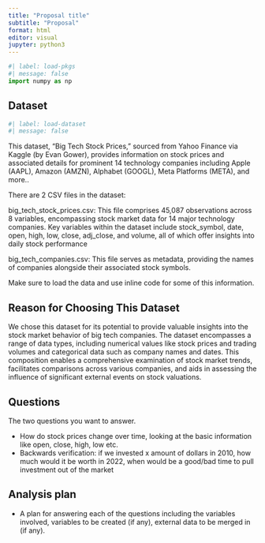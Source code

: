 ```yaml
---
title: "Proposal title"
subtitle: "Proposal"
format: html
editor: visual
jupyter: python3
---
```


```python
#| label: load-pkgs
#| message: false
import numpy as np
```

## Dataset

```python
#| label: load-dataset
#| message: false
```


This dataset, "Big Tech Stock Prices," sourced from Yahoo Finance via Kaggle (by Evan Gower), provides information on stock prices and associated details for prominent 14 technology companies including Apple (AAPL), Amazon (AMZN), Alphabet (GOOGL), Meta Platforms (META), and more..

There are 2 CSV files in the dataset:

big_tech_stock_prices.csv:
This file comprises 45,087 observations across 8 variables, encompassing stock market data for 14 major technology companies. Key variables within the dataset include stock_symbol, date, open, high, low, close, adj_close, and volume, all of which offer insights into daily stock performance


big_tech_companies.csv:
This file serves as metadata, providing the names of companies alongside their associated stock symbols.

Make sure to load the data and use inline code for some of this information.

## Reason for Choosing This Dataset

We chose this dataset for its potential to provide valuable insights into the stock market behavior of big tech companies. The dataset encompasses a range of data types, including numerical values like stock prices and trading volumes and categorical data such as company names and dates. This composition enables a comprehensive examination of stock market trends, facilitates comparisons across various companies, and aids in assessing the influence of significant external events on stock valuations.

## Questions

The two questions you want to answer.

- How do stock prices change over time, looking at the basic information like open, close, high, low etc.
- Backwards verification: if we invested x amount of dollars in 2010, how much would it be worth in 2022, when would be a good/bad time to pull investment out of the market

## Analysis plan

-   A plan for answering each of the questions including the variables involved, variables to be created (if any), external data to be merged in (if any).

